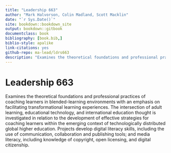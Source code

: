 ```yaml
--- 
title: "Leadership 663"
author: "Mark Halvorson, Colin Madland, Scott Macklin"
date: "`r Sys.Date()`"
site: bookdown::bookdown_site
output: bookdown::gitbook
documentclass: book
bibliography: [book.bib,]
biblio-style: apalike
link-citations: yes
github-repo: ma-lead/ldrs663
description: "Examines the theoretical foundations and professional practices of coaching learners in blended-learning environments with an emphasis on facilitating transformational learning experiences. The intersection of adult learning, educational technology, and international education thought is investigated in relation to the development of effective strategies for coaching learners within the emerging context of technologically distributed global higher education. Projects develop digital literacy skills, including the use of communication, collaboration and publishing tools; and media literacy, including knowledge of copyright, open licensing, and digital citizenship."
---
```


# Leadership 663

Examines the theoretical foundations and professional practices of coaching learners in blended-learning environments with an emphasis on facilitating transformational learning experiences. The intersection of adult learning, educational technology, and international education thought is investigated in relation to the development of effective strategies for coaching learners within the emerging context of technologically distributed global higher education. Projects develop digital literacy skills, including the use of communication, collaboration and publishing tools; and media literacy, including knowledge of copyright, open licensing, and digital citizenship.
